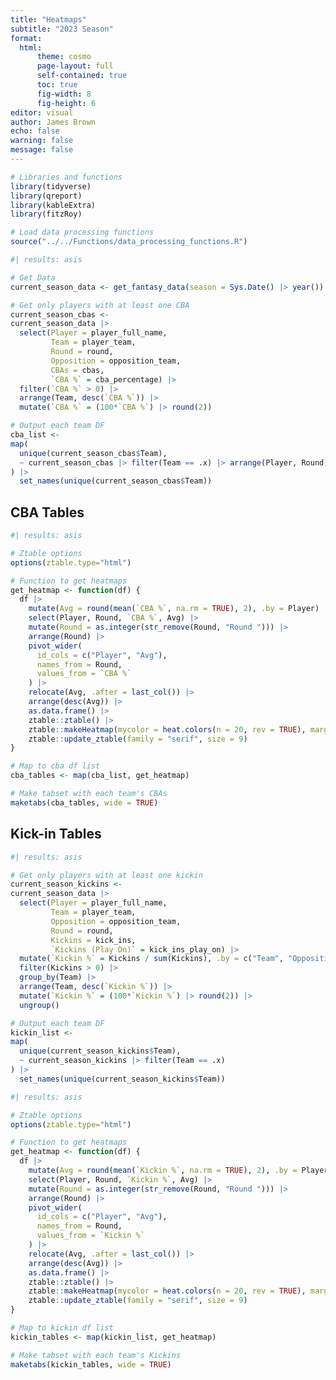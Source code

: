 ```yaml
---
title: "Heatmaps"
subtitle: "2023 Season"
format:
  html:
      theme: cosmo
      page-layout: full
      self-contained: true
      toc: true
      fig-width: 8
      fig-height: 6
editor: visual
author: James Brown
echo: false
warning: false
message: false
---
```


```r
# Libraries and functions
library(tidyverse)
library(qreport)
library(kableExtra)
library(fitzRoy)

# Load data processing functions
source("../../Functions/data_processing_functions.R")
```

```r
#| results: asis

# Get Data
current_season_data <- get_fantasy_data(season = Sys.Date() |> year())

# Get only players with at least one CBA
current_season_cbas <-
current_season_data |>
  select(Player = player_full_name,
         Team = player_team,
         Round = round,
         Opposition = opposition_team,
         CBAs = cbas,
         `CBA %` = cba_percentage) |> 
  filter(`CBA %` > 0) |> 
  arrange(Team, desc(`CBA %`)) |> 
  mutate(`CBA %` = (100*`CBA %`) |> round(2))

# Output each team DF
cba_list <-
map(
  unique(current_season_cbas$Team),
  ~ current_season_cbas |> filter(Team == .x) |> arrange(Player, Round)
) |> 
  set_names(unique(current_season_cbas$Team))
```

## CBA Tables

```r
#| results: asis

# Ztable options
options(ztable.type="html")

# Function to get heatmaps
get_heatmap <- function(df) {
  df |>
    mutate(Avg = round(mean(`CBA %`, na.rm = TRUE), 2), .by = Player) |>
    select(Player, Round, `CBA %`, Avg) |>
    mutate(Round = as.integer(str_remove(Round, "Round "))) |>
    arrange(Round) |>
    pivot_wider(
      id_cols = c("Player", "Avg"),
      names_from = Round,
      values_from = `CBA %`
    ) |>
    relocate(Avg, .after = last_col()) |>
    arrange(desc(Avg)) |>
    as.data.frame() |> 
    ztable::ztable() |> 
    ztable::makeHeatmap(mycolor = heat.colors(n = 20, rev = TRUE), margin = 2, changeColor = FALSE, reverse = TRUE) |> 
    ztable::update_ztable(family = "serif", size = 9)
}

# Map to cba df list
cba_tables <- map(cba_list, get_heatmap)

# Make tabset with each team's CBAs
maketabs(cba_tables, wide = TRUE)
```

## Kick-in Tables

```r
#| results: asis

# Get only players with at least one kickin
current_season_kickins <-
current_season_data |>
  select(Player = player_full_name,
         Team = player_team,
         Opposition = opposition_team,
         Round = round,
         Kickins = kick_ins,
         `Kickins (Play On)` = kick_ins_play_on) |>
  mutate(`Kickin %` = Kickins / sum(Kickins), .by = c("Team", "Opposition", "Round")) |> 
  filter(Kickins > 0) |> 
  group_by(Team) |> 
  arrange(Team, desc(`Kickin %`)) |> 
  mutate(`Kickin %` = (100*`Kickin %`) |> round(2)) |> 
  ungroup()

# Output each team DF
kickin_list <-
map(
  unique(current_season_kickins$Team),
  ~ current_season_kickins |> filter(Team == .x)
) |> 
  set_names(unique(current_season_kickins$Team))
```

```r
#| results: asis

# Ztable options
options(ztable.type="html")

# Function to get heatmaps
get_heatmap <- function(df) {
  df |>
    mutate(Avg = round(mean(`Kickin %`, na.rm = TRUE), 2), .by = Player) |>
    select(Player, Round, `Kickin %`, Avg) |>
    mutate(Round = as.integer(str_remove(Round, "Round "))) |>
    arrange(Round) |>
    pivot_wider(
      id_cols = c("Player", "Avg"),
      names_from = Round,
      values_from = `Kickin %`
    ) |>
    relocate(Avg, .after = last_col()) |>
    arrange(desc(Avg)) |>
    as.data.frame() |> 
    ztable::ztable() |> 
    ztable::makeHeatmap(mycolor = heat.colors(n = 20, rev = TRUE), margin = 2, changeColor = FALSE, reverse = TRUE) |> 
    ztable::update_ztable(family = "serif", size = 9)
}

# Map to kickin df list
kickin_tables <- map(kickin_list, get_heatmap)

# Make tabset with each team's Kickins
maketabs(kickin_tables, wide = TRUE)
```
